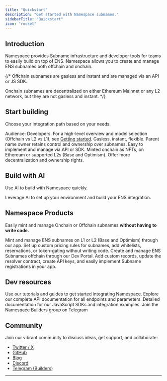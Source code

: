 ```yaml
---
title: "Quickstart"
description: "Get started with Namespace subnames."
sidebarTitle: "Quickstart"
icon: "rocket"
---
```


## Introduction

Namespace provides Subname infrastructure and developer tools for teams to easily build on top of ENS. Namespace allows you to create and manage ENS subnames both offchain and onchain.

{/* 
Offchain subnames are gasless and instant and are managed via an API or JS SDK.

Onchain subnames are decentralized on either Ethereum Mainnet or any L2 network, but they are not gasless and instant.
*/}

## Start building

Choose your integration path based on your needs.

<Tip>
  Audience: Developers. For a high-level overview and model selection (Offchain vs L2 vs L1), see <a href="/getting-started">Getting started</a>.
</Tip>

<CardGroup cols={2}>
  <Card title="Offchain Subnames" icon="cloud" iconType="regular" href="/developer-guide/guide/create-offchain-subnames">
    Gasless, instant, flexible. Parent name owner retains control and ownership over subnames. Easy to implement and manage via API or SDK.
  </Card>
  <Card title="Onchain Subnames" icon="square-code" href="/developer-guide/guide/mint-l1-l2-subnames">
    Minted onchain as NFTs, on Ethereum or supported L2s (Base and Optimism). Offer more decentralization and ownership rights.
  </Card>
</CardGroup>

## Build with AI

Use AI to build with Namespace quickly.

<Card title="Use AI to build on ENS" icon="sparkles" href="/developer-guide/ai-development">
  Leverage AI to set up your environment and build your ENS integration.
</Card>

## Namespace Products

Easily mint and manage Onchain or Offchain subnames **without having to write code.**

<CardGroup cols={2}>
  <Card title="Namespace App" icon="desktop" href="/user-guide/app">
    Mint and manage ENS subnames on L1 or L2 (Base and Optimism) through our app. Set up custom pricing rules for subnames, add whitelists, reservations, or token-gating without writing code.
  </Card>
  <Card title="Dev Portal" icon="terminal" href="/user-guide/dev-portal">
    Create and manage ENS Subnames offchain through our Dev Portal. Add custom records, update the resolver contract, create API keys, and easily implement Subname registrations in your app.
  </Card>
</CardGroup>

## Dev resources

<CardGroup cols={3}>
  <Card title="See sample projects" icon="folder-open" iconType="regular" href="/tutorials/guide">
    Use our tutorials and guides to get started integrating Namespace.
  </Card>
  <Card title="API Reference" icon="book" iconType="regular" href="/api-reference/introduction">
    Explore our complete API documentation for all endpoints and parameters.
  </Card>
  <Card title="SDK Documentation" icon="code" iconType="regular" href="/developer-guide/sdks/introduction">
    Detailed documentation for our JavaScript SDKs and integration examples.
  </Card>
</CardGroup>

<Card title="Namespace Builder TG" icon="telegram" iconType="regular" horizontal href="https://t.me/+OsziFgfuZz03NjEy">
  Join the Namespace Builders group on Telegram
</Card>

## Community

Join our vibrant community to discuss ideas, get support, and collaborate:

- [Twitter / X](https://x.com/namespace_eth)
- [GitHub](https://github.com/thenamespace)
- [Blog](https://thenamespace.substack.com/)
- [Discord](https://discord.gg/W5pgT3wsnv)
- [Telegram (Builders)](https://t.me/+5FAwyiKOTeswNTIy)

---